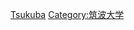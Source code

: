 {{Catnav|頁面分類|人物|校友|大學校友|日本的大學校友}}

{{catmore|筑波大学|曾就讀於筑波大學的人物}}

[[Category:日本的大学校友|Tsukuba]]
[[Category:筑波大学|Category:筑波大学]]